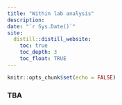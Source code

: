 ```yaml
---
title: "Within lab analysis"
description: 
date: "`r Sys.Date()`"
site: 
  distill::distill_website:
    toc: true
    toc_depth: 3
    toc_float: TRUE
---
```


```r
knitr::opts_chunk$set(echo = FALSE)
```

### TBA
